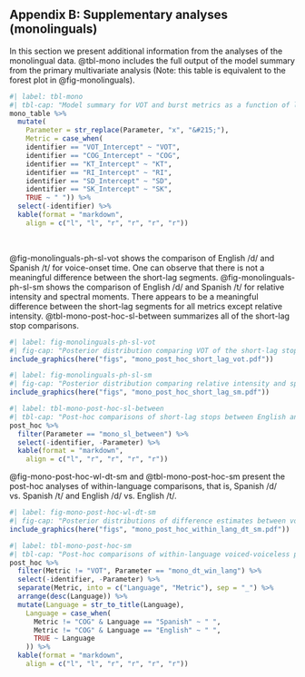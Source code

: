 ## Appendix B: Supplementary analyses (monolinguals)

In this section we present additional information from the analyses of the monolingual data. 
@tbl-mono includes the full output of the model summary from the primary multivariate analysis (Note: this table is equivalent to the forest plot in @fig-monolinguals). 

```r
#| label: tbl-mono
#| tbl-cap: "Model summary for VOT and burst metrics as a function of language (English, Spanish), phoneme (/d/, /t/), F1, F2, and item repetition for monolingual coronal stops. The percentage of the HDI contained within the ROPE is based on an effect size of &plusmn;0.1. {#tbl-mono}"
mono_table %>%  
  mutate(
    Parameter = str_replace(Parameter, "x", "&#215;"), 
    Metric = case_when(
    identifier == "VOT_Intercept" ~ "VOT", 
    identifier == "COG_Intercept" ~ "COG", 
    identifier == "KT_Intercept" ~ "KT", 
    identifier == "RI_Intercept" ~ "RI", 
    identifier == "SD_Intercept" ~ "SD", 
    identifier == "SK_Intercept" ~ "SK", 
    TRUE ~ " ")) %>% 
  select(-identifier) %>% 
  kable(format = "markdown", 
    align = c("l", "l", "r", "r", "r", "r"))
```

<br>

@fig-monolinguals-ph-sl-vot shows the comparison of English /d/ and Spanish /t/ for voice-onset time. 
One can observe that there is not a meaningful difference between the short-lag segments. 
@fig-monolinguals-ph-sl-sm shows the comparison of English /d/ and Spanish /t/ for relative intensity and spectral moments. 
There appears to be a meaningful difference between the short-lag segments for all metrics except relative intensity. 
@tbl-mono-post-hoc-sl-between summarizes all of the short-lag stop comparisons. 

```r
#| label: fig-monolinguals-ph-sl-vot
#| fig-cap: "Posterior distribution comparing VOT of the short-lag stops, English /d/ and Spanish /t/. The white point represents the posterior mean &pm;95% HDI and the grey region represents the ROPE (&pm;0.1)."
include_graphics(here("figs", "mono_post_hoc_short_lag_vot.pdf"))
```

```r
#| label: fig-monolinguals-ph-sl-sm
#| fig-cap: "Posterior distribution comparing relative intensity and spectral moments of the short-lag stops, English /d/ and Spanish /t/. The points represents the posterior mean &pm;95% HDI and the grey region represents the ROPE (&pm;0.1)."
include_graphics(here("figs", "mono_post_hoc_short_lag_sm.pdf"))
```

```r
#| label: tbl-mono-post-hoc-sl-between
#| tbl-cap: "Post-hoc comparisons of short-lag stops between English and Spanish for each burst metric. Each estimate is derived from the mean difference of the posterior of the Spanish segment subtracted from the posterior of the Englsh segment. {#tbl-mono-post-hoc-sl-between}"
post_hoc %>% 
  filter(Parameter == "mono_sl_between") %>% 
  select(-identifier, -Parameter) %>% 
  kable(format = "markdown", 
    align = c("l", "r", "r", "r", "r"))
```


@fig-mono-post-hoc-wl-dt-sm and @tbl-mono-post-hoc-sm present the post-hoc analyses of within-language comparisons, that is, Spanish /d/ vs. Spanish /t/ and English /d/ vs. English /t/. 


```r
#| label: fig-mono-post-hoc-wl-dt-sm
#| fig-cap: "Posterior distributions of difference estimates between voiced and voiceless stops for Spanish and English. The point represents the posterior mean difference &pm;95% HDI of the posterior of the voiceless segment subtracted from the posterior of the voiced. The light blue region represents the ROPE (&pm;0.1)."
include_graphics(here("figs", "mono_post_hoc_within_lang_dt_sm.pdf"))
```


```r
#| label: tbl-mono-post-hoc-sm
#| tbl-cap: "Post-hoc comparisons of within-language voiced-voiceless pairs for each burst metric. Each point represents the posterior mean difference &pm;95% HDI of the posterior of the voiceless segment subtracted from the posterior of the voiced segment. {#tbl-mono-post-hoc-sm}"
post_hoc %>% 
  filter(Metric != "VOT", Parameter == "mono_dt_win_lang") %>% 
  select(-identifier, -Parameter) %>% 
  separate(Metric, into = c("Language", "Metric"), sep = "_") %>% 
  arrange(desc(Language)) %>% 
  mutate(Language = str_to_title(Language), 
    Language = case_when(
      Metric != "COG" & Language == "Spanish" ~ " ", 
      Metric != "COG" & Language == "English" ~ " ", 
      TRUE ~ Language
    )) %>% 
  kable(format = "markdown", 
    align = c("l", "l", "r", "r", "r", "r"))
```
